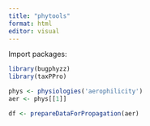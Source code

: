 ```yaml
---
title: "phytools"
format: html
editor: visual
---
```


Import packages:

```r
library(bugphyzz)
library(taxPPro)
```


```r
phys <- physiologies('aerophilicity')
aer <- phys[[1]]
```

```r
df <- prepareDataForPropagation(aer)
```

